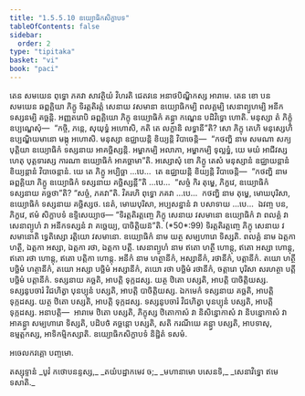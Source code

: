 ```yaml
---
title: "1.5.5.10 ឧយ្យោធិកសិក្ខាបទ"
tableOfContents: false
sidebar:
  order: 2
type: "tipitaka"
basket: "vi"
book: "paci"
---
```



<DynamicBreadcrumb />

<Division number="322" book="paci">

<Paragraph number="1005" book="paci">
តេន សមយេន ពុទ្ធោ ភគវា សាវត្ថិយំ វិហរតិ ជេតវនេ អនាថបិណ្ឌិកស្ស អារាមេ. តេន ខោ បន សមយេន ឆព្ពគ្គិយា ភិក្ខូ ទិរត្តតិរត្តំ សេនាយ វសមានា ឧយ្យោធិកម្បិ ពលគ្គម្បិ សេនាព្យូហម្បិ អនីកទស្សនម្បិ គច្ឆន្តិ. អញ្ញតរោបិ ឆព្ពគ្គិយោ ភិក្ខុ ឧយ្យោធិកំ គន្ត្វា កណ្ឌេន បដិវិទ្ធោ ហោតិ. មនុស្សា តំ ភិក្ខុំ ឧប្បណ្ឌេសុំ—  “កច្ចិ, ភន្តេ, សុយុទ្ធំ អហោសិ, កតិ តេ លក្ខានិ លទ្ធានី”តិ? សោ ភិក្ខុ តេហិ មនុស្សេហិ ឧប្បណ្ឌិយមានោ មង្កុ អហោសិ. មនុស្សា ឧជ្ឈាយន្តិ ខិយ្យន្តិ វិបាចេន្តិ—  “កថញ្ហិ នាម សមណា សក្យបុត្តិយា ឧយ្យោធិកំ ទស្សនាយ អាគច្ឆិស្សន្តិ. អម្ហាកម្បិ អលាភា, អម្ហាកម្បិ ទុល្លទ្ធំ, យេ មយំ អាជីវស្ស ហេតុ បុត្តទារស្ស ការណា ឧយ្យោធិកំ អាគច្ឆាមា”តិ.
</Paragraph>

<Paragraph number="1006" book="paci">
អស្សោសុំ ខោ ភិក្ខូ តេសំ មនុស្សានំ ឧជ្ឈាយន្តានំ ខិយ្យន្តានំ វិបាចេន្តានំ. យេ តេ ភិក្ខូ អប្បិច្ឆា …បេ…  តេ ឧជ្ឈាយន្តិ ខិយ្យន្តិ វិបាចេន្តិ—  “កថញ្ហិ នាម ឆព្ពគ្គិយា ភិក្ខូ ឧយ្យោធិកំ ទស្សនាយ គច្ឆិស្សន្តី”តិ …បេ…  “សច្ចំ កិរ តុម្ហេ, ភិក្ខវេ, ឧយ្យោធិកំ ទស្សនាយ គច្ឆថា”តិ? “សច្ចំ, ភគវា”តិ. វិគរហិ ពុទ្ធោ ភគវា …បេ…  កថញ្ហិ នាម តុម្ហេ, មោឃបុរិសា, ឧយ្យោធិកំ ទស្សនាយ គច្ឆិស្សថ. នេតំ, មោឃបុរិសា, អប្បសន្នានំ វា បសាទាយ …បេ…  ឯវញ្ច បន, ភិក្ខវេ, ឥមំ សិក្ខាបទំ ឧទ្ទិសេយ្យាថ—
</Paragraph>

</Division>
<Division number="323" book="paci">

<Paragraph number="1007" book="paci">
<Emphasis>“ទិរត្តតិរត្តញ្ចេ ភិក្ខុ សេនាយ វសមានោ ឧយ្យោធិកំ វា ពលគ្គំ វា សេនាព្យូហំ វា អនីកទស្សនំ វា គច្ឆេយ្យ, បាចិត្តិយន៑”</Emphasis>តិ. (*50*:<Emphasis>99</Emphasis>)
</Paragraph>

</Division>
<Division number="324" book="paci">

<Paragraph number="1008" book="paci">
<Emphasis>ទិរត្តតិរត្តញ្ចេ ភិក្ខុ សេនាយ វសមានោ</Emphasis>តិ ទ្វេតិស្សោ រត្តិយោ វសមានោ.
</Paragraph>

<Paragraph number="1009" book="paci">
<Emphasis>ឧយ្យោធិកំ</Emphasis> នាម យត្ថ សម្បហារោ ទិស្សតិ.
</Paragraph>

<Paragraph number="1010" book="paci">
<Emphasis>ពលគ្គំ</Emphasis> នាម ឯត្តកា ហត្ថី, ឯត្តកា អស្សា, ឯត្តកា រថា, ឯត្តកា បត្តី.
</Paragraph>

<Paragraph number="1011" book="paci">
<Emphasis>សេនាព្យូហំ</Emphasis> នាម ឥតោ ហត្ថី ហោន្តុ, ឥតោ អស្សា ហោន្តុ, ឥតោ រថា ហោន្តុ, ឥតោ បត្តិកា ហោន្តុ.
</Paragraph>

<Paragraph number="1012" book="paci">
<Emphasis>អនីកំ</Emphasis> នាម ហត្ថានីកំ, អស្សានីកំ, រថានីកំ, បត្តានីកំ. តយោ ហត្ថី បច្ឆិមំ ហត្ថានីកំ, តយោ អស្សា បច្ឆិមំ អស្សានីកំ, តយោ រថា បច្ឆិមំ រថានីកំ, ចត្តារោ បុរិសា សរហត្ថា បត្តី បច្ឆិមំ បត្តានីកំ. ទស្សនាយ គច្ឆតិ, អាបត្តិ ទុក្កដស្ស. យត្ថ ឋិតោ បស្សតិ, អាបត្តិ បាចិត្តិយស្ស. ទស្សនូបចារំ វិជហិត្វា បុនប្បុនំ បស្សតិ, អាបត្តិ បាចិត្តិយស្ស.
</Paragraph>

<Paragraph number="1013" book="paci">
ឯកមេកំ ទស្សនាយ គច្ឆតិ, អាបត្តិ ទុក្កដស្ស. យត្ថ ឋិតោ បស្សតិ, អាបត្តិ ទុក្កដស្ស. ទស្សនូបចារំ វិជហិត្វា បុនប្បុនំ បស្សតិ, អាបត្តិ ទុក្កដស្ស.
</Paragraph>

</Division>
<Division number="325" book="paci">

<Paragraph number="1014" book="paci">
អនាបត្តិ—  អារាមេ ឋិតោ បស្សតិ, ភិក្ខុស្ស ឋិតោកាសំ វា និសិន្នោកាសំ វា និបន្នោកាសំ វា អាគន្ត្វា សម្បហារោ ទិស្សតិ, បដិបថំ គច្ឆន្តោ បស្សតិ, សតិ ករណីយេ គន្ត្វា បស្សតិ, អាបទាសុ, ឧម្មត្តកស្ស, អាទិកម្មិកស្សាតិ.

</Paragraph>
</Division>

<Paragraph number="1015" type="center" book="paci">
ឧយ្យោធិកសិក្ខាបទំ និដ្ឋិតំ ទសមំ.

  
អចេលកវគ្គោ បញ្ចមោ.



</Paragraph>

<Paragraph number="1016" type="center" book="paci">
តស្សុទ្ទានំ


</Paragraph>

<Paragraph number="1017" type="verses" book="paci">
_បូវំ កថោបនន្ទស្ស,_  
_តយំបដ្ឋាកមេវ ច;_  
_មហានាមោ បសេនទិ,_  
_សេនាវិទ្ធោ ឥមេ ទសាតិ._
</Paragraph>